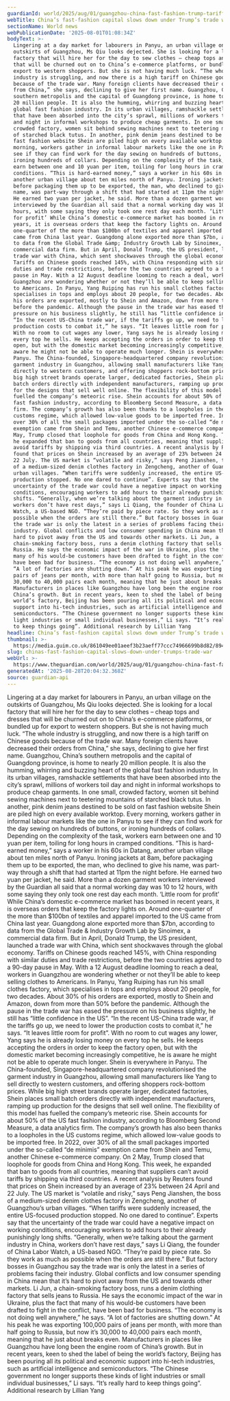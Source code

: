 ```yaml
---
guardianId: world/2025/aug/01/guangzhou-china-fast-fashion-trump-tariffs-trade-war
webTitle: China’s fast-fashion capital slows down under Trump’s trade war
sectionName: World news
webPublicationDate: '2025-08-01T01:08:34Z'
bodyText: >-
  Lingering at a day market for labourers in Panyu, an urban village on the
  outskirts of Guangzhou, Ms Qiu looks dejected. She is looking for a local
  factory that will hire her for the day to sew clothes – cheap tops and dresses
  that will be churned out on to China’s e-commerce platforms, or bundled up for
  export to western shoppers. But she is not having much luck. “The whole
  industry is struggling, and now there is a high tariff on Chinese goods
  because of the trade war. Many foreign clients have decreased their orders
  from China,” she says, declining to give her first name. Guangzhou, China’s
  southern metropolis and the capital of Guangdong province, is home to nearly
  20 million people. It is also the humming, whirring and buzzing heart of the
  global fast fashion industry. In its urban villages, ramshackle settlements
  that have been absorbed into the city’s sprawl, millions of workers toil day
  and night in informal workshops to produce cheap garments. In one small,
  crowded factory, women sit behind sewing machines next to teetering mountains
  of starched black tutus. In another, pink denim jeans destined to be sold on
  fast fashion website Shein are piled high on every available worktop. Every
  morning, workers gather in informal labour markets like the one in Panyu to
  see if they can find work for the day sewing on hundreds of buttons, or
  ironing hundreds of collars. Depending on the complexity of the task, workers
  earn between one and 10 yuan per item, toiling for long hours in cramped
  conditions. “This is hard-earned money,” says a worker in his 60s in Datang,
  another urban village about ten miles north of Panyu. Ironing jackets at 8am,
  before packaging them up to be exported, the man, who declined to give his
  name, was part-way through a shift that had started at 11pm the night before.
  He earned two yuan per jacket, he said. More than a dozen garment workers
  interviewed by the Guardian all said that a normal working day was 10 to 12
  hours, with some saying they only took one rest day each month. ‘Little room
  for profit’ While China’s domestic e-commerce market has boomed in recent
  years, it is overseas orders that keep the factory lights on. Around
  one-quarter of the more than $100bn of textiles and apparel imported to the US
  came from China last year. Guangdong alone exported more than $7bn, according
  to data from the Global Trade &amp; Industry Growth Lab by Sinoimex, a
  commercial data firm. But in April, Donald Trump, the US president, launched a
  trade war with China, which sent shockwaves through the global economy.
  Tariffs on Chinese goods reached 145%, with China responding with similar
  duties and trade restrictions, before the two countries agreed to a 90-day
  pause in May. With a 12 August deadline looming to reach a deal, workers in
  Guangzhou are wondering whether or not they’ll be able to keep selling clothes
  to Americans. In Panyu, Yang Ruiping has run his small clothes factory, which
  specialises in tops and employs about 20 people, for two decades. About 30% of
  his orders are exported, mostly to Shein and Amazon, down from more than 50%
  before the pandemic. Although the pause in the trade war has eased the
  pressure on his business slightly, he still has “little confidence in the US”.
  “In the recent US-China trade war, if the tariffs go up, we need to lower the
  production costs to combat it,” he says. “It leaves little room for profit”.
  With no room to cut wages any lower, Yang says he is already losing money on
  every top he sells. He keeps accepting the orders in order to keep the factory
  open, but with the domestic market becoming increasingly competitive, he is
  aware he might not be able to operate much longer. Shein is everywhere in
  Panyu. The China-founded, Singapore-headquartered company revolutionised the
  garment industry in Guangzhou, allowing small manufacturers like Yang to sell
  directly to western customers, and offering shoppers rock-bottom prices. While
  big high street brands operate larger, dedicated factories, Shein places small
  batch orders directly with independent manufacturers, ramping up production
  for the designs that sell well online. The flexibility of this model has
  fuelled the company’s meteoric rise. Shein accounts for about 50% of the US
  fast fashion industry, according to Bloomberg Second Measure, a data analytics
  firm. The company’s growth has also been thanks to a loopholes in the US
  customs regime, which allowed low-value goods to be imported free. In 2022,
  over 30% of all the small packages imported under the so-called “de minimis”
  exemption came from Shein and Temu, another Chinese e-commerce company. On 2
  May, Trump closed that loophole for goods from China and Hong Kong. This week,
  he expanded that ban to goods from all countries, meaning that suppliers can’t
  avoid tariffs by shipping via third countries. A recent analysis by Reuters
  found that prices on Shein increased by an average of 23% between 24 April and
  22 July. The US market is “volatile and risky,” says Peng Jianshen, the boss
  of a medium-sized denim clothes factory in Zengcheng, another of Guangzhou’s
  urban villages. “When tariffs were suddenly increased, the entire US-focused
  production stopped. No one dared to continue”. Experts say that the
  uncertainty of the trade war could have a negative impact on working
  conditions, encouraging workers to add hours to their already punishingly long
  shifts. “Generally, when we’re talking about the garment industry in China,
  workers don’t have rest days,” says Li Qiang, the founder of China Labor
  Watch, a US-based NGO. “They’re paid by piece rate. So they work as much as
  possible when the orders are still there.” But factory bosses in Guangzhou say
  the trade war is only the latest in a series of problems facing their
  industry. Global conflicts and low consumer spending in China mean that it’s
  hard to pivot away from the US and towards other markets. Li Jun, a
  chain-smoking factory boss, runs a denim clothing factory that sells jeans to
  Russia. He says the economic impact of the war in Ukraine, plus the fact that
  many of his would-be customers have been drafted to fight in the conflict,
  have been bad for business. “The economy is not doing well anywhere,” he says.
  “A lot of factories are shutting down.” At his peak he was exporting 100,000
  pairs of jeans per month, with more than half going to Russia, but now it’s
  30,000 to 40,000 pairs each month, meaning that he just about breaks even.
  Manufacturers in places like Guangzhou have long been the engine room of
  China’s growth. But in recent years, keen to shed the label of being the
  world’s factory, Beijing has been pouring all its political and economic
  support into hi-tech industries, such as artificial intelligence and
  semiconductors. “The Chinese government no longer supports these kinds of
  light industries or small individual businesses,” Li says. “It’s really hard
  to keep things going”. Additional research by Lillian Yang
headline: China’s fast-fashion capital slows down under Trump’s trade war
thumbnail: >-
  https://media.guim.co.uk/861049ee01aeef3b23aeff77ccc74966699b8d82/894_0_2293_1836/500.jpg
slug: chinas-fast-fashion-capital-slows-down-under-trumps-trade-war
webUrl: >-
  https://www.theguardian.com/world/2025/aug/01/guangzhou-china-fast-fashion-trump-tariffs-trade-war
generatedAt: '2025-08-28T20:04:32.368Z'
source: guardian-api
---
```

Lingering at a day market for labourers in Panyu, an urban village on the outskirts of Guangzhou, Ms Qiu looks dejected. She is looking for a local factory that will hire her for the day to sew clothes – cheap tops and dresses that will be churned out on to China’s e-commerce platforms, or bundled up for export to western shoppers. But she is not having much luck. “The whole industry is struggling, and now there is a high tariff on Chinese goods because of the trade war. Many foreign clients have decreased their orders from China,” she says, declining to give her first name. Guangzhou, China’s southern metropolis and the capital of Guangdong province, is home to nearly 20 million people. It is also the humming, whirring and buzzing heart of the global fast fashion industry. In its urban villages, ramshackle settlements that have been absorbed into the city’s sprawl, millions of workers toil day and night in informal workshops to produce cheap garments. In one small, crowded factory, women sit behind sewing machines next to teetering mountains of starched black tutus. In another, pink denim jeans destined to be sold on fast fashion website Shein are piled high on every available worktop. Every morning, workers gather in informal labour markets like the one in Panyu to see if they can find work for the day sewing on hundreds of buttons, or ironing hundreds of collars. Depending on the complexity of the task, workers earn between one and 10 yuan per item, toiling for long hours in cramped conditions. “This is hard-earned money,” says a worker in his 60s in Datang, another urban village about ten miles north of Panyu. Ironing jackets at 8am, before packaging them up to be exported, the man, who declined to give his name, was part-way through a shift that had started at 11pm the night before. He earned two yuan per jacket, he said. More than a dozen garment workers interviewed by the Guardian all said that a normal working day was 10 to 12 hours, with some saying they only took one rest day each month. ‘Little room for profit’ While China’s domestic e-commerce market has boomed in recent years, it is overseas orders that keep the factory lights on. Around one-quarter of the more than $100bn of textiles and apparel imported to the US came from China last year. Guangdong alone exported more than $7bn, according to data from the Global Trade &amp; Industry Growth Lab by Sinoimex, a commercial data firm. But in April, Donald Trump, the US president, launched a trade war with China, which sent shockwaves through the global economy. Tariffs on Chinese goods reached 145%, with China responding with similar duties and trade restrictions, before the two countries agreed to a 90-day pause in May. With a 12 August deadline looming to reach a deal, workers in Guangzhou are wondering whether or not they’ll be able to keep selling clothes to Americans. In Panyu, Yang Ruiping has run his small clothes factory, which specialises in tops and employs about 20 people, for two decades. About 30% of his orders are exported, mostly to Shein and Amazon, down from more than 50% before the pandemic. Although the pause in the trade war has eased the pressure on his business slightly, he still has “little confidence in the US”. “In the recent US-China trade war, if the tariffs go up, we need to lower the production costs to combat it,” he says. “It leaves little room for profit”. With no room to cut wages any lower, Yang says he is already losing money on every top he sells. He keeps accepting the orders in order to keep the factory open, but with the domestic market becoming increasingly competitive, he is aware he might not be able to operate much longer. Shein is everywhere in Panyu. The China-founded, Singapore-headquartered company revolutionised the garment industry in Guangzhou, allowing small manufacturers like Yang to sell directly to western customers, and offering shoppers rock-bottom prices. While big high street brands operate larger, dedicated factories, Shein places small batch orders directly with independent manufacturers, ramping up production for the designs that sell well online. The flexibility of this model has fuelled the company’s meteoric rise. Shein accounts for about 50% of the US fast fashion industry, according to Bloomberg Second Measure, a data analytics firm. The company’s growth has also been thanks to a loopholes in the US customs regime, which allowed low-value goods to be imported free. In 2022, over 30% of all the small packages imported under the so-called “de minimis” exemption came from Shein and Temu, another Chinese e-commerce company. On 2 May, Trump closed that loophole for goods from China and Hong Kong. This week, he expanded that ban to goods from all countries, meaning that suppliers can’t avoid tariffs by shipping via third countries. A recent analysis by Reuters found that prices on Shein increased by an average of 23% between 24 April and 22 July. The US market is “volatile and risky,” says Peng Jianshen, the boss of a medium-sized denim clothes factory in Zengcheng, another of Guangzhou’s urban villages. “When tariffs were suddenly increased, the entire US-focused production stopped. No one dared to continue”. Experts say that the uncertainty of the trade war could have a negative impact on working conditions, encouraging workers to add hours to their already punishingly long shifts. “Generally, when we’re talking about the garment industry in China, workers don’t have rest days,” says Li Qiang, the founder of China Labor Watch, a US-based NGO. “They’re paid by piece rate. So they work as much as possible when the orders are still there.” But factory bosses in Guangzhou say the trade war is only the latest in a series of problems facing their industry. Global conflicts and low consumer spending in China mean that it’s hard to pivot away from the US and towards other markets. Li Jun, a chain-smoking factory boss, runs a denim clothing factory that sells jeans to Russia. He says the economic impact of the war in Ukraine, plus the fact that many of his would-be customers have been drafted to fight in the conflict, have been bad for business. “The economy is not doing well anywhere,” he says. “A lot of factories are shutting down.” At his peak he was exporting 100,000 pairs of jeans per month, with more than half going to Russia, but now it’s 30,000 to 40,000 pairs each month, meaning that he just about breaks even. Manufacturers in places like Guangzhou have long been the engine room of China’s growth. But in recent years, keen to shed the label of being the world’s factory, Beijing has been pouring all its political and economic support into hi-tech industries, such as artificial intelligence and semiconductors. “The Chinese government no longer supports these kinds of light industries or small individual businesses,” Li says. “It’s really hard to keep things going”. Additional research by Lillian Yang
